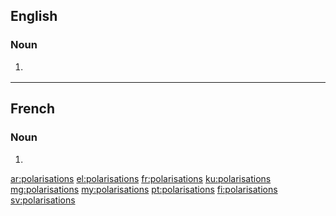 ==English==

===Noun===
{{head|en|noun plural form}}

# {{label|en|British}} {{plural of|polarisation|lang=en}}

----

==French==

===Noun===
{{head|fr|noun plural form|g=f}}

# {{plural of|polarisation|lang=fr}}

[[ar:polarisations]]
[[el:polarisations]]
[[fr:polarisations]]
[[ku:polarisations]]
[[mg:polarisations]]
[[my:polarisations]]
[[pt:polarisations]]
[[fi:polarisations]]
[[sv:polarisations]]